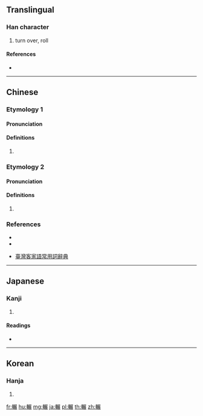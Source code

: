 {{character info/new}}
{{also|辗}}
==Translingual==

===Han character===
{{Han char|rn=159|rad=車|as=10|sn=17|four=57032|canj=JJSTV}}

# turn over, roll

====References====
* {{Han ref|kx=1247.160|dkj=38467|dj=1724.250|hdz=53551.050|uh=8F3E|ud=36670|bh=C1D3|bd=49619}}

----

==Chinese==
{{zh-forms|s=辗}}

===Etymology 1===

====Pronunciation====
{{zh-pron
|m=niǎn
|c=nin6
|h=pfs=chan
|md=
|mn=liàn/lìn
|w=
|mc=2
|oc=y
|cat=
}}
{{attention|zh|old chinese needs to be assigned properly}}
{{attention|zh|min nan needs to be checked}}
{{attention|zh|hakka needs to be checked}}

====Definitions====
{{zh-hanzi}}

# {{rfdef|lang=zh}}

===Etymology 2===

====Pronunciation====
{{zh-pron
|m=zhǎn
|c=zin2
|h=pfs=chan
|md=
|mn=liàn/lìn/tián
|w=
|mc=1
|oc=y
|cat=
}}
{{attention|zh|old chinese needs to be assigned properly}}
{{attention|zh|min nan needs to be checked}}

====Definitions====
{{zh-hanzi}}

# {{zh-only used in|輾轉}}

===References===
* {{R:twedu|A04091}}
* {{R:yue:Hanzi}}
* {{qualifier|Hakka}} [http://hakka.dict.edu.tw/hakkadict/index.htm 臺灣客家語常用詞辭典]

----

==Japanese==

===Kanji===
{{ja-kanji|grade=|rs=車10}}

# {{defn|lang=ja|sort=車10}}

====Readings====
* {{ja-readings|on=[[てん]] (ten), [[でん]] (den), [[ねん]] (nen)|kun=[[めぐる]] (meguru), [[きしる]] (kishiru)|nanori=}}

----

==Korean==

===Hanja===
{{ko-hanja|hangeul=전|eumhun=|rv=jeon|mr=chŏn|y=cen}}

# {{defn|lang=ko|sort=車10}}

[[fr:輾]]
[[hu:輾]]
[[mg:輾]]
[[ja:輾]]
[[pl:輾]]
[[th:輾]]
[[zh:輾]]